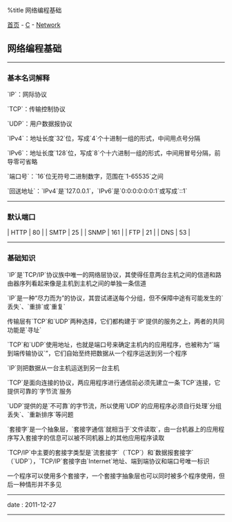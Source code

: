 %title 网络编程基础

[[../../../index|首页]] - [[../index|C]] - [[index|Network]]
==网络编程基础==
----
===基本名词解释===

`IP`：网际协议

`TCP`：传输控制协议

`UDP`：用户数据报协议

`IPv4`：地址长度`32`位，写成`4`个十进制一组的形式，中间用点号分隔

`IPv6`：地址长度`128`位，写成`8`个十六进制一组的形式，中间用冒号分隔，前导零可省略

`端口号`：`16`位无符号二进制数字，范围在`1-65535`之间

`回送地址`：`IPv4`是`127.0.0.1`，`IPv6`是`0:0:0:0:0:0:1`或写成`::1`
----
===默认端口===

| HTTP   | 80     |
| SMTP   | 25     |
| SNMP   | 161    |
| FTP    | 21     |
| DNS    | 53     |
----
===基础知识===

`IP`是`TCP/IP`协议族中唯一的网络层协议，其使得任意两台主机之间的信道和路由器序列看起来像是主机到主机之间的单独一条信道

`IP`是一种“尽力而为”的协议，其尝试递送每个分组，但不保障中途有可能发生的`丢失`、`重排`或`重复`

传输层有`TCP`和`UDP`两种选择，它们都构建于`IP`提供的服务之上，两者的共同功能是`寻址`

`TCP`和`UDP`使用地址，也就是端口号来确定主机内的应用程序，也被称为“`端到端传输协议`”，它们自始至终把数据从一个程序运送到另一个程序

`IP`则把数据从一台主机运送到另一台主机

`TCP`是面向连接的协议，两应用程序进行通信前必须先建立一条`TCP`连接，它提供可靠的`字节流`服务

`UDP`提供的是`不可靠`的字节流，所以使用`UDP`的应用程序必须自行处理`分组丢失`、`重新排序`等问题

`套接字`是一个抽象层，`套接字通信`就相当于`文件读取`，由一台机器上的应用程序写入套接字的信息可以被不同机器上的其他应用程序读取

`TCP/IP`中主要的套接字类型是`流套接字`（`TCP`）和`数据报套接字`（`UDP`），`TCP/IP`套接字由`Internet`地址、端到端协议和端口号唯一标识

一个程序可以使用多个套接字，一个套接字抽象层也可以同时被多个程序使用，但后一种情形并不多见
----
<red>date</red> : 2011-12-27
----
